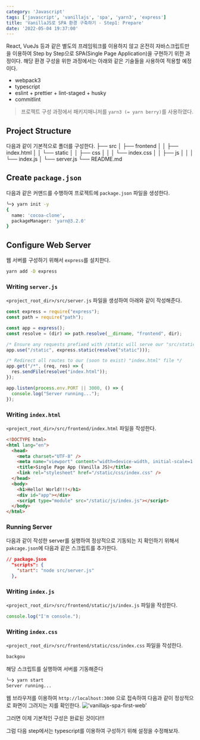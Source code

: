 ```yaml
---
category: 'Javascript'
tags: ['javascript', 'vanillajs', 'spa', 'yarn3', 'express']
title: 'VanillaJS로 SPA 환경 구축하기 - Step1: Prepare'
date: '2022-05-04 19:37:00'
---
```


React, VueJs 등과 같은 별도의 프레임워크를 이용하지 않고 온전히 자바스크립트만을 이용하여 Step by Step으로 SPA(Single Page Application)을 구현하기 위한 과정이다.
해당 환경 구성을 위한 과정에서는 아래와 같은 기술들을 사용하여 적용할 예정이다.
- webpack3
- typescript
- eslint + prettier + lint-staged + husky
- commitlint

> 프로젝트 구성 과정에서 패키지매니저를 `yarn3 (= yarn berry)`를 사용하였다.

## Project Structure

다음과 같이 기본적으로 폴더를 구성한다.
├── src
│ ├── frontend
│ │ ├── index.html
│ │ └── static
│ │ ├── css
│ │ │ └── index.css
│ │ ├── js
│ │ │ └── index.js
│ └── server.js
└── README.md

## Create `package.json`

다음과 같은 커맨드를 수행하여 프로젝트에 `package.json` 파일을 생성한다.

```bash
╰─❯ yarn init -y
{
  name: 'cocoa-clone',
  packageManager: 'yarn@3.2.0'
}
```

## Configure Web Server

웹 서버를 구성하기 위해서 `express`를 설치한다.

```bash
yarn add -D express
```

### Writing `server.js`

`<project_root_dir>/src/server.js` 파일을 생성하여 아래와 같이 작성해준다.

```javascript
const express = require("express");
const path = require("path");

const app = express();
const resolve = (dir) => path.resolve(__dirname, "frontend", dir);

/* Ensure any requests prefixed with /static will serve our "src/static" directory */
app.use("/static", express.static(resolve("static")));

/* Redirect all routes to our (soon to exist) "index.html" file */
app.get("/*", (req, res) => {
  res.sendFile(resolve("index.html"));
});

app.listen(process.env.PORT || 3000, () => {
  console.log("Server running...");
});
```

### Writing `index.html`

`<project_root_dir>/src/frontend/index.html` 파일을 작성한다.

```html
<!DOCTYPE html>
<html lang="en">
  <head>
    <meta charset="UTF-8" />
    <meta name="viewport" content="width=device-width, initial-scale=1.0" />
    <title>Single Page App (Vanilla JS)</title>
    <link rel="stylesheet" href="/static/css/index.css" />
  </head>
  <body>
    <h1>Hello! World!!!</h1>
    <div id="app"></div>
    <script type="module" src="/static/js/index.js"></script>
  </body>
</html>
```

### Running Server

다음과 같이 작성한 server를 실행하여 정상적으로 기동되는 지 확인하기 위해서 `pakcage.json`에 다음과 같은 스크립트를 추가한다.

```json
// package.json
  "scripts": {
    "start": "node src/server.js"
  },
```

### Writing `index.js`

`<project_root_dir>/src/frontend/static/js/index.js` 파일을 작성한다.

```javascript
console.log("I'm console.");
```

### Writing `index.css`

`<project_root_dir>/src/frontend/static/css/index.css` 파일을 작성한다.

```css
backgou
```

해당 스크립트를 실행하여 서버를 기동해준다

```bash
╰─❯ yarn start
Server running...
```

웹 브라우저를 이용하여 `http://localhost:3000` 으로 접속하여 다음과 같이 정상적으로 화면이 그려지는 지를 확인한다.
!['vanillajs-spa-first-web'](./assets/vanillajs-spa-first-web.png)

그러면 이제 기본적인 구성은 완료된 것이다!!!

그럼 다음 step에서는 typescript를 이용하여 구성하기 위해 설정을 수정해보자.